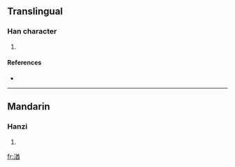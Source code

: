 ==Translingual==

===Han character===
{{Han char|rn=85|rad=水|as=09|sn=12|four=|canj=水廿金田 (ETCW)}}

# {{defn|Han|sort=水09}}

====References====
* {{Han ref|kx=0638.120|dkj=17870|dj=1045.060|hdz=31682.020|uh=6E6D|ud=28269}}

----

==Mandarin==

===Hanzi===
{{cmn-hanzi|pin=[[qióu]] ([[qiou2]])|wg=<sup>2</sup>}}

# {{defn|Mandarin}}

[[fr:湭]]
